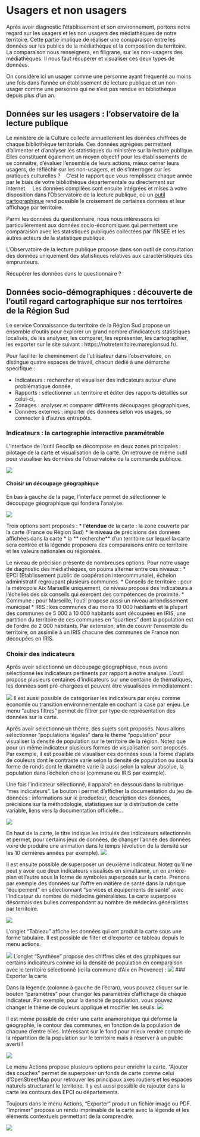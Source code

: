 # Usagers et non usagers

Après avoir diagnostic l'établissement et son environnement, portons notre regard sur les usagers et les non usagers des médiathèques de notre territoire. Cette partie implique de réaliser une comparaison entre les données sur les publics de la médiathèque et la composition du territoire. La comparaison nous renseignera, en filigrane, sur les non-usagers des médiathèques. Il nous faut récupérer et visualiser ces deux types de données. 

On considère ici un usager comme une personne ayant fréquenté au moins une fois dans l’année un établissement de lecture publique et un non-usager comme une personne qui ne s’est pas rendue en bibliothèque depuis plus d’un an. 


## Données sur les usagers : l'observatoire de la lecture publique

Le ministère de la Culture collecte annuellement les données chiffrées de chaque bibliothèque territoriale. Ces données agrégées permettent d’alimenter et d’analyser les statistiques du ministère sur la lecture publique. Elles constituent également un moyen objectif pour les établissements de se connaitre, d’évaluer l’ensemble de leurs actions, mieux cerner leurs usagers, de réfléchir sur les non-usagers, et de s'interroger sur les pratiques culturelles ? 
 
C’est le rapport que vous remplissez chaque année par le biais de votre bibliothèque départementale ou directement sur internet. 
 
Les données compilées sont ensuite intégrées et mises à votre disposition dans l’Observatoire de la lecture publique, où un [outil cartographique](https://olp.culture.fr/#c=home) rend possible le croisement de certaines données et leur affichage par territoire.

Parmi les données du questionnaire, nous nous intéressons ici particulièrement aux données socio-économiques qui permettent une comparaison avec les statistiques publiques collectées par l'INSEE et les autres acteurs de la statistique publique. 

L'Observatoire de la lecture publique propose dans son outil de consultation des données uniquement des statistiques relatives aux caractéristiques des emprunteurs. 

Récupérer les données dans le questionnaire ? 

## Données socio-démographiques : découverte de l'outil regard cartographique sur nos terrtoires de la Région Sud

Le service Connaissance du territoire de la Région Sud propose un ensemble d’outils pour  explorer un grand nombre d’indicateurs statistiques localisés, de les analyser, les comparer, les représenter, les cartographier, les exporter sur le site suivant : https://notreterritoire.maregionsud.fr/. 

Pour faciliter le cheminement de l’utilisateur dans l’observatoire, on distingue quatre espaces de travail, chacun dédié à une démarche spécifique :

* Indicateurs : rechercher et visualiser des indicateurs autour d’une problématique donnée,
* Rapports : sélectionner un territoire et éditer des rapports détaillés sur celui-ci,
* Zonages : analyser et comparer différents découpages géographiques,
* Données externes : importer des données selon vos usages, se connecter à d’autres entrepôts.


### Indicateurs : la cartographie interactive paramétrable 

L'interface de l'outil Geoclip se décompose en deux zones principales : pilotage de la carte et visualisation de la carte. On retrouve ce même outil pour visualiser les données de l'observatoire de la commande publique. 

![](img/cartosud.png)

#### Choisir un découpage géographique

En bas à gauche de la page, l'interface permet de sélectionner le découpage géographique qui fondera l'analyse. 

![](img/geo.png)

Trois options sont proposés : 
* l'**étendue** de la carte : la zone couverte par la carte (France ou Région Sud)
* le **niveau** de précisions des données affichées dans la carte
* la ** recherche** d'un territoire sur lequel la carte sera centrée et la légende proposera des comparaisons entre ce territoire et les valeurs nationales ou régionales. 

Le niveau de précision présente de nombreuses options. Pour notre usage de diagnostic des médiathèques, on pourra alterner entre ces niveaux : 
* EPCI (Établissement public de coopération intercommunale), échelon administratif regroupant plusieurs communes. 
* Conseils de territoire : pour la métropole Aix Marseille uniquement, ce niveau propose des indicateurs à l'échelles des six conseils qui exercent des compétences de proximité. 
* Commune : pour Marseille, l'outil propose aussi un niveau arrondissement municipal
* IRIS : kes communes d'au moins 10 000 habitants et la plupart des communes de 5 000 à 10 000  habitants sont découpées en IRIS, une partition du territoire de ces communes en "quartiers" dont la population est de l'ordre de 2 000 habitants. Par extension, afin de couvrir l'ensemble du territoire, on assimile à un IRIS chacune des communes de France non découpées en IRIS.


### Choisir des indicateurs

Après avoir sélectionné un découpage géographique, nous avons sélectionné les indicateurs pertinents par rapport à notre analyse. L'outil propose plusieurs centaines d'indicateurs sur une centaine de thématiques, les données sont pré-chargées et peuvent être visualisées immédiatement :

![](img/indicateurs.png)
Il est aussi possible de catégoriser les indicateurs par enjeu comme économie ou transition environnementale en cochant la case par enjeu. Le menu "autres filtres" permet de filtrer par type de représentation des données sur la carte. 

Après avoir sélectionné un thème, des sujets sont proposés. Nous allons sélectionner "populations légales" dans le thème "population" pour visualiser la densité de population sur le territoire de la région. Notez que pour un même indicateur plusieurs formes de visualisation sont proposés. Par exemple, il est possible de visualiser ces données sous la forme d'aplats de couleurs dont le contraste varie selon la densité de population ou sous la forme de ronds dont le diamètre varie là aussi selon la valeur absolue, la population dans l'échelon choisi (commune ou IRIS par exemple). 

Une fois l'indicateur sélectionné, il apparaît en dessous dans la rubrique "mes indicateurs". Le bouton ℹ permet d'afficher la documentation du jeu de données : informations sur le producteur, description des données, précisions sur la méthodologie, statistiques sur la distribution de cette variable, liens vers la documentation officielle… 

![](img/mesindis.png)

En haut de la carte, le titre indique les intitulés des indicateurs sélectionnés et permet, pour certains jeux de données, de changer l'année des données voire de produire une animation dans le temps (évolution de la densité sur les 10 dernières années par exemple).
![](img/titre.png)

Il est ensuite possible de superposer un deuxième indicateur. Notez qu'il ne peut y avoir que deux indicateurs visualisés en simultanné, un en arrière-plan et l'autre sous la forme de symboles superposés sur la carte. Prenons par exemple des données sur l'offre en matière de santé dans la rubrique "équipement" en sélectionnant "services et équipements de santé"  avec l'indicateur du nombre de médecins généralistes. La carte superpose désormais des bulles correspondant au nombre de médecins généralistes par territoire. 

![](img/medecins.png)

L'onglet "Tableau" affiche les données qui ont produit la carte sous une forme tabulaire. Il est possible de filter et d'exporter ce tableau depuis le menu actions. 

![](img/tableau.png)
L'onglet "Synthèse" propose des chiffres clés et des graphiques sur certains indicateurs comme ici la densité de population en comparaison avec le territoire sélectionné (ici la commune d'Aix en Provence) : 
![](img/synthese.png)
### Exporter la carte 

Dans la légende (colonne à gauche de l'écran), vous pouvez cliquer sur le bouton "paramètres" pour changer les paramètres d'affichage de chaque indicateur. Par exemple, pour la densité de population, vous pouvez changer le thème de couleurs appliqué et modifier les seuils.
![](img/legende.png)

Il est même possible de créer une carte anamorphique qui déforme la géographie, le contour des communes, en fonction de la population de chacune d'entre elles. Intéressant sur le fond pour mieux rendre compte de la répartition de la population sur le territoire mais à réserver à un public averti !

![](img/anamorphose.png)

Le menu Actions propose plusieurs options pour enrichir la carte. "Ajouter des couches" permet de superposer un fonds de carte comme celui d'OpenStreetMap pour retrouver les principaux axes routiers et les espaces naturels structurant le territoire. Il y est aussi possible de rajouter dans la carte les contours des EPCI ou départements. 

Toujours dans le menu Actions, "Exporter" produit un fichier image ou PDF. "Imprimer" propose un rendu imprimable de la carte avec la légende et les éléments contextuels permettant de la comprendre. 

![](img/imprimer.png)
